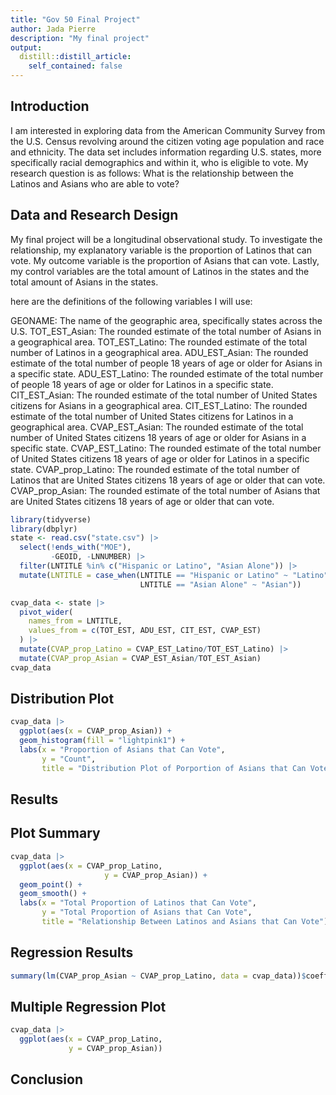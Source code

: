```yaml
---
title: "Gov 50 Final Project"
author: Jada Pierre
description: "My final project"
output:
  distill::distill_article:
    self_contained: false
---
```

## Introduction

I am interested in exploring data from the American Community Survey from the U.S. Census revolving around the citizen voting age population and race and ethnicity. The data set includes information regarding U.S. states, more specifically racial demographics and within it, who is eligible to vote. My research question is as follows: What is the relationship between the Latinos and Asians who are able to vote?

## Data and Research Design

My final project will be a longitudinal observational study. To investigate the relationship, my explanatory variable is the proportion of Latinos that can vote. My outcome variable is the proportion of Asians that can vote. Lastly, my control variables are the total amount of Latinos in the states and the total amount of Asians in the states.

here are the definitions of the following variables I will use:

GEONAME: The name of the geographic area, specifically states across the U.S.
TOT_EST_Asian: The rounded estimate of the total number of Asians in a geographical area.
TOT_EST_Latino: The rounded estimate of the total number of Latinos in a geographical area.
ADU_EST_Asian: The rounded estimate of the total number of people 18 years of age or older for Asians in a specific state.
ADU_EST_Latino: The rounded estimate of the total number of people 18 years of age or older for Latinos in a specific state.
CIT_EST_Asian: The rounded estimate of the total number of United States citizens for Asians in a geographical area.
CIT_EST_Latino: The rounded estimate of the total number of United States citizens for Latinos in a geographical area.
CVAP_EST_Asian: The rounded estimate of the total number of United States citizens 18 years of age or older for Asians in a specific state.
CVAP_EST_Latino: The rounded estimate of the total number of United States citizens 18 years of age or older for Latinos in a specific state.
CVAP_prop_Latino: The rounded estimate of the total number of Latinos that are United States citizens 18 years of age or older that can vote.
CVAP_prop_Asian: The rounded estimate of the total number of Asians that are United States citizens 18 years of age or older that can vote.

```r
library(tidyverse)
library(dbplyr)
state <- read.csv("state.csv") |>
  select(!ends_with("MOE"),
         -GEOID, -LNNUMBER) |>
  filter(LNTITLE %in% c("Hispanic or Latino", "Asian Alone")) |>
  mutate(LNTITLE = case_when(LNTITLE == "Hispanic or Latino" ~ "Latino",
                             LNTITLE == "Asian Alone" ~ "Asian"))
```

```r
cvap_data <- state |>
  pivot_wider(
    names_from = LNTITLE,
    values_from = c(TOT_EST, ADU_EST, CIT_EST, CVAP_EST)
  ) |>
  mutate(CVAP_prop_Latino = CVAP_EST_Latino/TOT_EST_Latino) |>
  mutate(CVAP_prop_Asian = CVAP_EST_Asian/TOT_EST_Asian)
cvap_data
```
## Distribution Plot

```r
cvap_data |>
  ggplot(aes(x = CVAP_prop_Asian)) +
  geom_histogram(fill = "lightpink1") +
  labs(x = "Proportion of Asians that Can Vote",
       y = "Count",
       title = "Distribution Plot of Porportion of Asians that Can Vote")
```

## Results

## Plot Summary

```r
cvap_data |>
  ggplot(aes(x = CVAP_prop_Latino,
                     y = CVAP_prop_Asian)) +
  geom_point() +
  geom_smooth() +
  labs(x = "Total Proportion of Latinos that Can Vote",
       y = "Total Proportion of Asians that Can Vote",
       title = "Relationship Between Latinos and Asians that Can Vote")
```

## Regression Results

```r
summary(lm(CVAP_prop_Asian ~ CVAP_prop_Latino, data = cvap_data))$coefficients
```

## Multiple Regression Plot

```r
cvap_data |>
  ggplot(aes(x = CVAP_prop_Latino,
             y = CVAP_prop_Asian))
```

## Conclusion